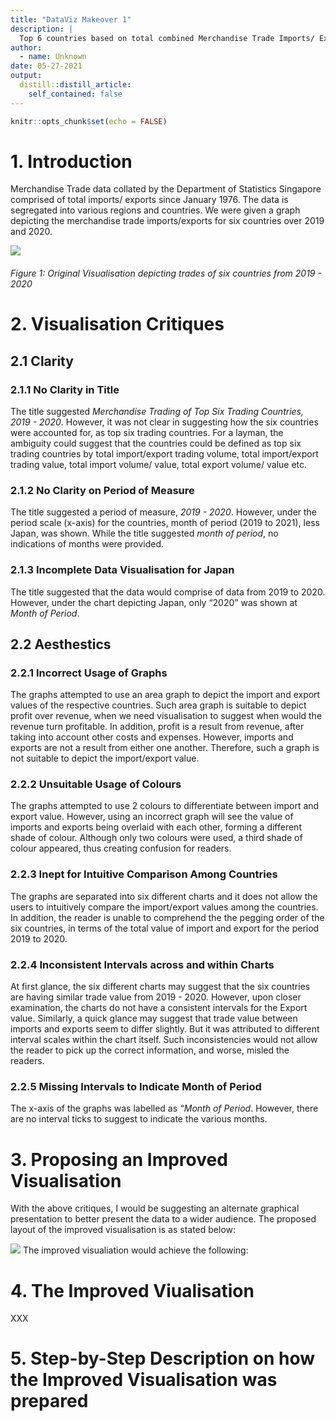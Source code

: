 ```yaml
---
title: "DataViz Makeover 1"
description: |
  Top 6 countries based on total combined Merchandise Trade Imports/ Exports value between 2019 and 2020
author:
  - name: Unknown
date: 05-27-2021
output:
  distill::distill_article:
    self_contained: false
---
```



```r
knitr::opts_chunk$set(echo = FALSE)
```

# 1. Introduction


Merchandise Trade data collated by the Department of Statistics Singapore comprised of total imports/ exports since January 1976. The data is segregated into various regions and countries. We were given a graph depicting the merchandise trade imports/exports for six countries over 2019 and 2020.

![](img/Original Chart.png)

###### Figure 1: Original Visualisation depicting trades of six countries from 2019 - 2020

# 2. Visualisation Critiques

## 2.1 Clarity

### 2.1.1 **No Clarity in Title**
The title suggested *Merchandise Trading of Top Six Trading Countries, 2019 - 2020*. However, it was not clear in suggesting how the six countries were accounted for, as top six trading countries. For a layman, the ambiguity could suggest that the countries could be defined as top six trading countries by total import/export trading volume, total import/export trading value, total import volume/ value, total export volume/ value etc.

### 2.1.2 **No Clarity on Period of Measure**
The title suggested a period of measure, *2019 - 2020*. However, under the period scale (x-axis) for the countries, month of period (2019 to 2021), less Japan, was shown. While the title suggested *month of period*, no indications of months were provided.

### 2.1.3 **Incomplete Data Visualisation for Japan**
The title suggested that the data would comprise of data from 2019 to 2020. However, under the chart depicting Japan, only "2020" was shown at *Month of Period*.

## 2.2 Aesthestics

### 2.2.1 **Incorrect Usage of Graphs**
The graphs attempted to use an area graph to depict the import and export values of the respective countries. Such area graph is suitable to depict profit over revenue, when we need visualisation to suggest when would the revenue turn profitable. In addition, profit is a result from revenue, after taking into account other costs and expenses. However, imports and exports are not a result from either one another. Therefore, such a graph is not suitable to depict the import/export value.

### 2.2.2 **Unsuitable Usage of Colours**
The graphs attempted to use 2 colours to differentiate between import and export value. However, using an incorrect graph will see the value of imports and exports being overlaid with each other, forming a different shade of colour. Although only two colours were used, a third shade of colour appeared, thus creating confusion for readers.

### 2.2.3 **Inept for Intuitive Comparison Among Countries**
The graphs are separated into six different charts and it does not allow the users to intuitively compare the import/export values among the countries. In addition, the reader is unable to comprehend the the pegging order of the six countries, in terms of the total value of import and export for the period 2019 to 2020.

### 2.2.4 **Inconsistent Intervals across and within Charts**
At first glance, the six different charts may suggest that the six countries are having similar trade value from 2019 - 2020. However, upon closer examination, the charts do not have a consistent intervals for the Export value. Similarly, a quick glance may suggest that trade value between imports and exports seem to differ slightly. But it was attributed to different interval scales within the chart itself. Such inconsistencies would not allow the reader to pick up the correct information, and worse, misled the readers.

### 2.2.5 **Missing Intervals to Indicate Month of Period**
The x-axis of the graphs was labelled as *"Month of Period*. However, there are no interval ticks to suggest to indicate the various months.

# 3. Proposing an Improved Visualisation

With the above critiques, I would be suggesting an alternate graphical presentation to better present the data to a wider audience. The proposed layout of the improved visualisation is as stated below:

![](img/Sketch.jpg)
The improved visualiation would achieve the following:

# 4. The Improved Viualisation

XXX

# 5. Step-by-Step Description on how the Improved Visualisation was prepared
